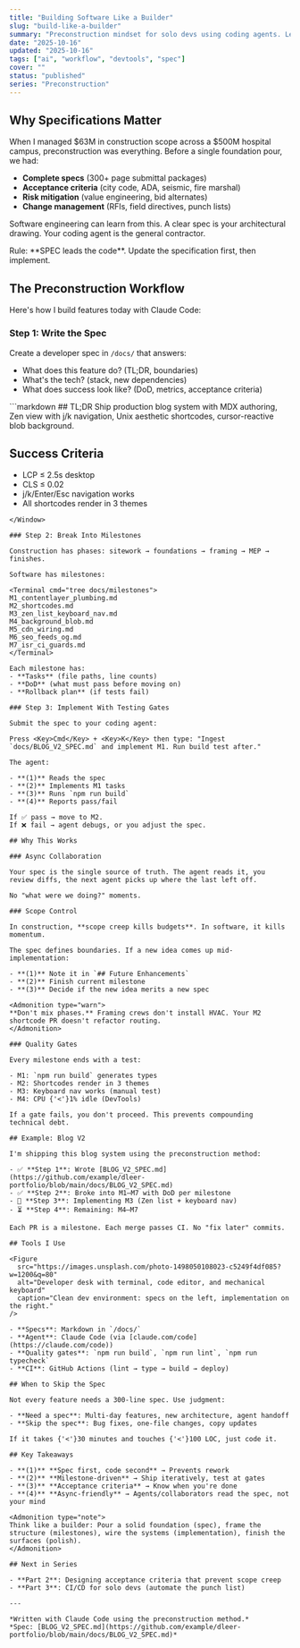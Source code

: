 ```yaml
---
title: "Building Software Like a Builder"
slug: "build-like-a-builder"
summary: "Preconstruction mindset for solo devs using coding agents. Learn to think in specifications, acceptance criteria, and systematic iteration."
date: "2025-10-16"
updated: "2025-10-16"
tags: ["ai", "workflow", "devtools", "spec"]
cover: ""
status: "published"
series: "Preconstruction"
---
```


## Why Specifications Matter

When I managed $63M in construction scope across a $500M hospital campus, preconstruction was everything. Before a single foundation pour, we had:

- **Complete specs** (300+ page submittal packages)
- **Acceptance criteria** (city code, ADA, seismic, fire marshal)
- **Risk mitigation** (value engineering, bid alternates)
- **Change management** (RFIs, field directives, punch lists)

Software engineering can learn from this. A clear spec is your architectural drawing. Your coding agent is the general contractor.

<Admonition type="tip">
Rule: **SPEC leads the code**. Update the specification first, then implement.
</Admonition>

## The Preconstruction Workflow

Here's how I build features today with Claude Code:

### Step 1: Write the Spec

Create a developer spec in `/docs/` that answers:

- What does this feature do? (TL;DR, boundaries)
- What's the tech? (stack, new dependencies)
- What does success look like? (DoD, metrics, acceptance criteria)

<Window title="docs/BLOG_V2_SPEC.md">
```markdown
## TL;DR
Ship production blog system with MDX authoring, Zen view with j/k navigation,
Unix aesthetic shortcodes, cursor-reactive blob background.

## Success Criteria
- LCP ≤ 2.5s desktop
- CLS ≤ 0.02
- j/k/Enter/Esc navigation works
- All shortcodes render in 3 themes
```
</Window>

### Step 2: Break Into Milestones

Construction has phases: sitework → foundations → framing → MEP → finishes.

Software has milestones:

<Terminal cmd="tree docs/milestones">
M1_contentlayer_plumbing.md
M2_shortcodes.md
M3_zen_list_keyboard_nav.md
M4_background_blob.md
M5_cdn_wiring.md
M6_seo_feeds_og.md
M7_isr_ci_guards.md
</Terminal>

Each milestone has:
- **Tasks** (file paths, line counts)
- **DoD** (what must pass before moving on)
- **Rollback plan** (if tests fail)

### Step 3: Implement With Testing Gates

Submit the spec to your coding agent:

Press <Key>Cmd</Key> + <Key>K</Key> then type: "Ingest `docs/BLOG_V2_SPEC.md` and implement M1. Run build test after."

The agent:

- **(1)** Reads the spec
- **(2)** Implements M1 tasks
- **(3)** Runs `npm run build`
- **(4)** Reports pass/fail

If ✅ pass → move to M2.
If ❌ fail → agent debugs, or you adjust the spec.

## Why This Works

### Async Collaboration

Your spec is the single source of truth. The agent reads it, you review diffs, the next agent picks up where the last left off.

No "what were we doing?" moments.

### Scope Control

In construction, **scope creep kills budgets**. In software, it kills momentum.

The spec defines boundaries. If a new idea comes up mid-implementation:

- **(1)** Note it in `## Future Enhancements`
- **(2)** Finish current milestone
- **(3)** Decide if the new idea merits a new spec

<Admonition type="warn">
**Don't mix phases.** Framing crews don't install HVAC. Your M2 shortcode PR doesn't refactor routing.
</Admonition>

### Quality Gates

Every milestone ends with a test:

- M1: `npm run build` generates types
- M2: Shortcodes render in 3 themes
- M3: Keyboard nav works (manual test)
- M4: CPU {'<'}1% idle (DevTools)

If a gate fails, you don't proceed. This prevents compounding technical debt.

## Example: Blog V2

I'm shipping this blog system using the preconstruction method:

- ✅ **Step 1**: Wrote [BLOG_V2_SPEC.md](https://github.com/example/dleer-portfolio/blob/main/docs/BLOG_V2_SPEC.md)
- ✅ **Step 2**: Broke into M1–M7 with DoD per milestone
- 🔄 **Step 3**: Implementing M3 (Zen list + keyboard nav)
- ⏳ **Step 4**: Remaining: M4–M7

Each PR is a milestone. Each merge passes CI. No "fix later" commits.

## Tools I Use

<Figure
  src="https://images.unsplash.com/photo-1498050108023-c5249f4df085?w=1200&q=80"
  alt="Developer desk with terminal, code editor, and mechanical keyboard"
  caption="Clean dev environment: specs on the left, implementation on the right."
/>

- **Specs**: Markdown in `/docs/`
- **Agent**: Claude Code (via [claude.com/code](https://claude.com/code))
- **Quality gates**: `npm run build`, `npm run lint`, `npm run typecheck`
- **CI**: GitHub Actions (lint → type → build → deploy)

## When to Skip the Spec

Not every feature needs a 300-line spec. Use judgment:

- **Need a spec**: Multi-day features, new architecture, agent handoff
- **Skip the spec**: Bug fixes, one-file changes, copy updates

If it takes {'<'}30 minutes and touches {'<'}100 LOC, just code it.

## Key Takeaways

- **(1)** **Spec first, code second** → Prevents rework
- **(2)** **Milestone-driven** → Ship iteratively, test at gates
- **(3)** **Acceptance criteria** → Know when you're done
- **(4)** **Async-friendly** → Agents/collaborators read the spec, not your mind

<Admonition type="note">
Think like a builder: Pour a solid foundation (spec), frame the structure (milestones), wire the systems (implementation), finish the surfaces (polish).
</Admonition>

## Next in Series

- **Part 2**: Designing acceptance criteria that prevent scope creep
- **Part 3**: CI/CD for solo devs (automate the punch list)

---

*Written with Claude Code using the preconstruction method.*
*Spec: [BLOG_V2_SPEC.md](https://github.com/example/dleer-portfolio/blob/main/docs/BLOG_V2_SPEC.md)*
